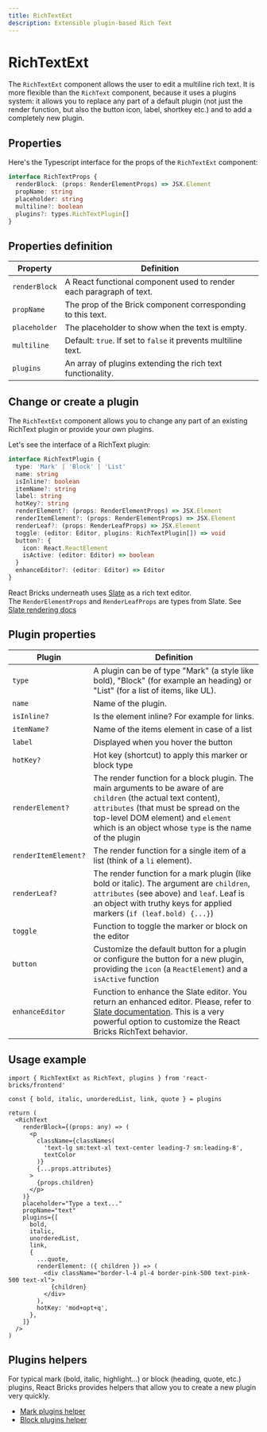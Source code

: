 ```yaml
---
title: RichTextExt
description: Extensible plugin-based Rich Text
---
```


# RichTextExt

The `RichTextExt` component allows the user to edit a multiline rich text.
It is more flexible than the `RichText` component, because it uses a plugins system: it allows you to replace any part of a default plugin (not just the render function, but also the button icon, label, shortkey etc.) and to add a completely new plugin.

## Properties

Here's the Typescript interface for the props of the `RichTextExt` component:

```ts
interface RichTextProps {
  renderBlock: (props: RenderElementProps) => JSX.Element
  propName: string
  placeholder: string
  multiline?: boolean
  plugins?: types.RichTextPlugin[]
}
```

## Properties definition

| Property      | Definition                                                          |
| ------------- | ------------------------------------------------------------------- |
| `renderBlock` | A React functional component used to render each paragraph of text. |
| `propName`    | The prop of the Brick component corresponding to this text.         |
| `placeholder` | The placeholder to show when the text is empty.                     |
| `multiline`   | Default: `true`. If set to `false` it prevents multiline text.      |
| `plugins`     | An array of plugins extending the rich text functionality.          |

## Change or create a plugin

The `RichTextExt` component allows you to change any part of an existing RichText plugin or provide your own plugins.

Let's see the interface of a RichText plugin:

```ts
interface RichTextPlugin {
  type: 'Mark' | 'Block' | 'List'
  name: string
  isInline?: boolean
  itemName?: string
  label: string
  hotKey?: string
  renderElement?: (props: RenderElementProps) => JSX.Element
  renderItemElement?: (props: RenderElementProps) => JSX.Element
  renderLeaf?: (props: RenderLeafProps) => JSX.Element
  toggle: (editor: Editor, plugins: RichTextPlugin[]) => void
  button?: {
    icon: React.ReactElement
    isActive: (editor: Editor) => boolean
  }
  enhanceEditor?: (editor: Editor) => Editor
}
```

React Bricks underneath uses [Slate](https://docs.slatejs.org/) as a rich text editor.  
The `RenderElementProps` and `RenderLeafProps` are types from Slate. See [Slate rendering docs](https://docs.slatejs.org/concepts/09-rendering)

## Plugin properties

| Plugin               | Definition                                                                                                                                                                                                                                                  |
| -------------------- | ----------------------------------------------------------------------------------------------------------------------------------------------------------------------------------------------------------------------------------------------------------- |
| `type`               | A plugin can be of type "Mark" (a style like bold), "Block" (for example an heading) or "List" (for a list of items, like UL).                                                                                                                              |
| `name`               | Name of the plugin.                                                                                                                                                                                                                                         |
| `isInline?`          | Is the element inline? For example for links.                                                                                                                                                                                                               |
| `itemName?`          | Name of the items element in case of a list                                                                                                                                                                                                                 |
| `label`              | Displayed when you hover the button                                                                                                                                                                                                                         |
| `hotKey?`            | Hot key (shortcut) to apply this marker or block type                                                                                                                                                                                                       |
| `renderElement?`     | The render function for a block plugin. The main arguments to be aware of are `children` (the actual text content), `attributes` (that must be spread on the top-level DOM element) and `element` which is an object whose `type` is the name of the plugin |
| `renderItemElement?` | The render function for a single item of a list (think of a `li` element).                                                                                                                                                                                  |
| `renderLeaf?`        | The render function for a mark plugin (like bold or italic). The argument are `children`, `attributes` (see above) and `leaf`. Leaf is an object with truthy keys for applied markers (`if (leaf.bold) {...}`)                                              |
| `toggle`             | Function to toggle the marker or block on the editor                                                                                                                                                                                                        |
| `button`             | Customize the default button for a plugin or configure the button for a new plugin, providing the `icon` (a `ReactElement`) and a `isActive` function                                                                                                       |
| `enhanceEditor`      | Function to enhance the Slate editor. You return an enhanced editor. Please, refer to [Slate documentation](https://docs.slatejs.org/). This is a very powerful option to customize the React Bricks RichText behavior.                                     |

## Usage example

```tsx
import { RichTextExt as RichText, plugins } from 'react-bricks/frontend'

const { bold, italic, unorderedList, link, quote } = plugins

return (
  <RichText
    renderBlock={(props: any) => (
      <p
        className={classNames(
          'text-lg sm:text-xl text-center leading-7 sm:leading-8',
          textColor
        )}
        {...props.attributes}
      >
        {props.children}
      </p>
    )}
    placeholder="Type a text..."
    propName="text"
    plugins={[
      bold,
      italic,
      unorderedList,
      link,
      {
        ...quote,
        renderElement: ({ children }) => (
          <div className="border-l-4 pl-4 border-pink-500 text-pink-500 text-xl">
            {children}
          </div>
        ),
        hotKey: 'mod+opt+q',
      },
    ]}
  />
)
```

## Plugins helpers

For typical mark (bold, italic, highlight...) or block (heading, quote, etc.) plugins, React Bricks provides helpers that allow you to create a new plugin very quickly.

- [Mark plugins helper](/api-reference/utilities/mark-plugin-constructor)
- [Block plugins helper](/api-reference/utilities/block-plugin-constructor)
